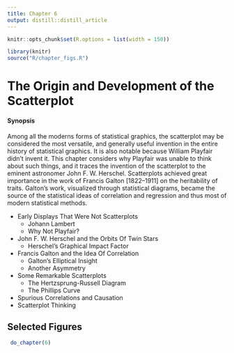 ```yaml
---
title: Chapter 6
output: distill::distill_article
---
```


<script src="https://ajax.googleapis.com/ajax/libs/jquery/3.1.1/jquery.min.js"></script>

<style>
.zoomDiv {
  opacity: 0;
  position: fixed;
  top: 50%;
  left: 50%;
  z-index: 50;
  transform: translate(-50%, -50%);
  box-shadow: 10px 10px 50px #888888;
  max-height:100%;
}

.zoomImg {
  width: 100%;
}
</style>


<script type="text/javascript">
  $(document).ready(function() {
    $('body').prepend("<div class=\"zoomDiv\"><img src=\"\" class=\"zoomImg\"></div>");
    // onClick function for all plots (img's)
    $('img:not(.zoomImg)').click(function() {
      $('.zoomImg').attr('src', $(this).attr('src'));
      $('.zoomDiv').css({opacity: '1', width: '55%'});
    });
    // onClick function for zoomImg
    $('img.zoomImg').click(function() {
      $('.zoomDiv').css({opacity: '0', width: '0%'});
    });
  });
</script>

```r
knitr::opts_chunk$set(R.options = list(width = 150))

library(knitr)
source("R/chapter_figs.R")
```
# The Origin and Development of the Scatterplot {#ch06-scat}

<div class="chapterprelude">
#### Synopsis {-}
Among all the moderns forms of statistical graphics,
the scatterplot may be considered the most versatile,
and generally useful invention in the entire history of statistical
graphics. It is also notable because William Playfair didn't invent it.
This chapter considers why Playfair was unable to think about such things,
and it traces the invention of the scatterplot to the eminent astronomer John F. W. Herschel.
Scatterplots achieved great importance in the work
of Francis Galton [1822--1911] on the heritability of traits.
Galton's work, visualized through statistical diagrams,
became the source of the statistical ideas of correlation and regression and thus most of
modern statistical methods.
</div>

<div class="chaptercontents">

* Early Displays That Were Not Scatterplots
	+ Johann Lambert
	+ Why Not Playfair?
* John F. W. Herschel and the Orbits Of Twin Stars
	+ Herschel's Graphical Impact Factor
* Francis Galton and the Idea Of Correlation
	+ Galton's Elliptical Insight
	+ Another Asymmetry
* Some Remarkable Scatterplots
	+ The Hertzsprung-Russell Diagram
	+ The Phillips Curve
* Spurious Correlations and Causation
* Scatterplot Thinking 
</div>




## Selected Figures

```r
 do_chapter(6)
```
